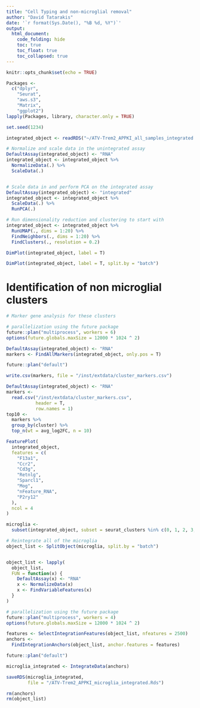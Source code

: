 ```yaml
---
title: "Cell Typing and non-microglial removal"
author: "David Tatarakis"
date: '`r format(Sys.Date(), "%B %d, %Y")`'
output:
  html_document:
    code_folding: hide
    toc: true
    toc_float: true
    toc_collapsed: true
---
```


```r
knitr::opts_chunk$set(echo = TRUE)
```

```r
Packages <-
  c("dplyr",
    "Seurat",
    "aws.s3",
    "Matrix",
    "ggplot2")
lapply(Packages, library, character.only = TRUE)

set.seed(1234)
```


```r
integrated_object <- readRDS("~/ATV-Trem2_APPKI_all_samples_integrated.Rds")
```

```r
# Normalize and scale data in the unintegrated assay
DefaultAssay(integrated_object) <- "RNA"
integrated_object <- integrated_object %>%
  NormalizeData(.) %>%
  ScaleData(.)


# Scale data in and perform PCA on the integrated assay
DefaultAssay(integrated_object) <- "integrated"
integrated_object <- integrated_object %>%
  ScaleData(.) %>%
  RunPCA(.)

# Run dimensionality reduction and clustering to start with
integrated_object <- integrated_object %>%
  RunUMAP(., dims = 1:20) %>%
  FindNeighbors(., dims = 1:20) %>%
  FindClusters(., resolution = 0.2)
```

```r
DimPlot(integrated_object, label = T)
```

```r
DimPlot(integrated_object, label = T, split.by = "batch")
```

# Identification of non microglial clusters
```r
# Marker gene analysis for these clusters

# parallelization using the future package
future::plan("multiprocess", workers = 6)
options(future.globals.maxSize = 12000 * 1024 ^ 2)

DefaultAssay(integrated_object) <- "RNA"
markers <- FindAllMarkers(integrated_object, only.pos = T)

future::plan("default")

write.csv(markers, file = "/inst/extdata/cluster_markers.csv")
```

```r
DefaultAssay(integrated_object) <- "RNA"
markers <-
  read.csv("/inst/extdata/cluster_markers.csv",
           header = T,
           row.names = 1)
top10 <-
  markers %>% 
  group_by(cluster) %>% 
  top_n(wt = avg_log2FC, n = 10)
```

```r
FeaturePlot(
  integrated_object,
  features = c(
    "F13a1",
    "Ccr2",
    "Cd3g",
    "Retnlg",
    "Sparcl1",
    "Mog",
    "nFeature_RNA",
    "P2ry12"
  ),
  ncol = 4
)
```


```r
microglia <-
  subset(integrated_object, subset = seurat_clusters %in% c(0, 1, 2, 3, 4, 5))
```


```r
# Reintegrate all of the microglia
object_list <- SplitObject(microglia, split.by = "batch")


object_list <- lapply(
  object_list,
  FUN = function(x) {
    DefaultAssay(x) <- "RNA"
    x <- NormalizeData(x)
    x <- FindVariableFeatures(x)
  }
)

# parallelization using the future package
future::plan("multiprocess", workers = 4)
options(future.globals.maxSize = 12000 * 1024 ^ 2)

features <- SelectIntegrationFeatures(object_list, nfeatures = 2500)
anchors <-
  FindIntegrationAnchors(object_list, anchor.features = features)

future::plan("default")

microglia_integrated <- IntegrateData(anchors)

saveRDS(microglia_integrated, 
        file = "/ATV-Trem2_APPKI_microglia_integrated.Rds")

rm(anchors)
rm(object_list)
```
